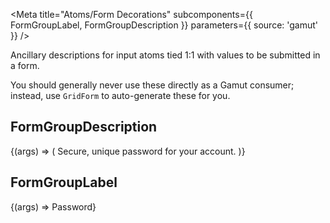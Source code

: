 
<Meta
  title="Atoms/Form Decorations"
  subcomponents={{ FormGroupLabel, FormGroupDescription }}
  parameters={{ source: 'gamut' }}
/>

Ancillary descriptions for input atoms tied 1:1 with values to
be submitted in a form.

You should generally never use these directly as a Gamut consumer;
instead, use `GridForm` to auto-generate these for you.

<Props of={FormGroupDescription} />

## FormGroupDescription

<Canvas>
  <Story name="FormGroupDescription">
    {(args) => (
      <FormGroupDescription>
        Secure, unique password for your account.
      </FormGroupDescription>
    )}
  </Story>
</Canvas>

## FormGroupLabel

<Canvas>
  <Story name="FormGroupLabel">
    {(args) => <FormGroupLabel>Password</FormGroupLabel>}
  </Story>
</Canvas>
